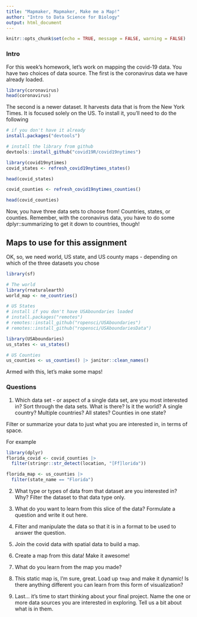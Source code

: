 ```yaml
---
title: "Mapmaker, Mapmaker, Make me a Map!"
author: "Intro to Data Science for Biology"
output: html_document
---
```


```r
knitr::opts_chunk$set(echo = TRUE, message = FALSE, warning = FALSE)
```

### Intro 
For this week's homework, let's work on mapping the covid-19 data. You have two choices of data source. The first is the coronavirus data we have already loaded.

```r
library(coronavirus)
head(coronavirus)
```

The second is a newer dataset. It harvests data that is from the New York Times. It is focused solely on the US. To install it, you'll need to do the following

```r
# if you don't have it already
install.packages("devtools")

# install the library from github
devtools::install_github("covid19R/covid19nytimes")
```

```r
library(covid19nytimes)
covid_states <- refresh_covid19nytimes_states()

head(covid_states)

covid_counties <- refresh_covid19nytimes_counties()

head(covid_counties)

```


Now, you have three data sets to choose from! Countries, states, or counties. Remember, with the coronavirus data, you have to do some dplyr::summarizing to get it down to countries, though!

## Maps to use for this assignment

OK, so, we need world, US state, and US county maps - depending on which of the three datasets you chose
```r
library(sf)

# The world
library(rnaturalearth)
world_map <- ne_countries()

# US States
# install if you don't have USAboundaries loaded
# install.packages("remotes")
# remotes::install_github("ropensci/USAboundaries")
# remotes::install_github("ropensci/USAboundariesData")

library(USAboundaries)
us_states <- us_states()

# US Counties
us_counties <- us_counties() |> janitor::clean_names()
```

Armed with this, let's make some maps!

### Questions

1. Which data set - or aspect of a single data set, are you most interested in? Sort through the data sets. What is there? Is it the world? A single country? Multiple countries? All states? Counties in one state? 

Filter or summarize your data to just what you are interested in, in terms of space.

For example
```r
library(dplyr)
florida_covid <- covid_counties |>
  filter(stringr::str_detect(location, "[Ff]lorida"))

florida_map <- us_counties |>
  filter(state_name == "Florida")
```

2. What type or types of data from that dataset are you interested in? Why? Filter the dataset to that data type only.

3. What do you want to learn from this slice of the data? Formulate a question and write it out here.

4. Filter and manipulate the data so that it is in a format to be used to answer the question.

5. Join the covid data with spatial data to build a map.

6. Create a map from this data! Make it awesome!

7. What do you learn from the map you made?

8. This static map is, I'm sure, great. Load up `tmap` and make it dynamic! Is there anything different you can learn from this form of visualization?

9. Last... it's time to start thinking about your final project. Name the one or more data sources you are interested in exploring. Tell us a bit about what is in them.
